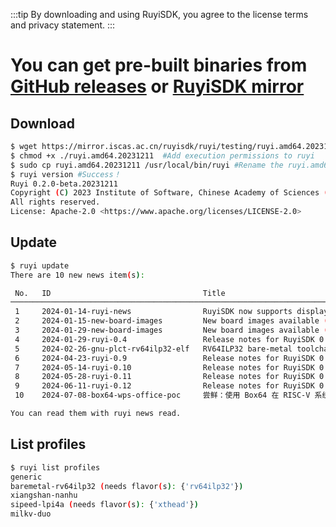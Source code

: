 
:::tip
By downloading and using RuyiSDK, you agree to the license terms and privacy statement.
:::

# You can get pre-built binaries from [GitHub releases](https://github.com/ruyisdk/ruyi/releases) or [RuyiSDK mirror](https://mirror.iscas.ac.cn/ruyisdk/ruyi/testing/)

## Download

```bash
$ wget https://mirror.iscas.ac.cn/ruyisdk/ruyi/testing/ruyi.amd64.20231211  #Download ruyi from the software source
$ chmod +x ./ruyi.amd64.20231211  #Add execution permissions to ruyi
$ sudo cp ruyi.amd64.20231211 /usr/local/bin/ruyi #Rename the ruyi.amd64.20231211 to ruyi and put it in PATH
$ ruyi version #Success！
Ruyi 0.2.0-beta.20231211
Copyright (C) 2023 Institute of Software, Chinese Academy of Sciences (ISCAS).
All rights reserved.
License: Apache-2.0 <https://www.apache.org/licenses/LICENSE-2.0>
```

## Update

```bash
$ ruyi update
There are 10 new news item(s):

 No.   ID                                  Title
──────────────────────────────────────────────────────────────────────────────────────────────────
 1     2024-01-14-ruyi-news                RuyiSDK now supports displaying news
 2     2024-01-15-new-board-images         New board images available (2024-01-15)
 3     2024-01-29-new-board-images         New board images available (2024-01-29)
 4     2024-01-29-ruyi-0.4                 Release notes for RuyiSDK 0.4
 5     2024-02-26-gnu-plct-rv64ilp32-elf   RV64ILP32 bare-metal toolchain & profile now available
 6     2024-04-23-ruyi-0.9                 Release notes for RuyiSDK 0.9
 7     2024-05-14-ruyi-0.10                Release notes for RuyiSDK 0.10
 8     2024-05-28-ruyi-0.11                Release notes for RuyiSDK 0.11
 9     2024-06-11-ruyi-0.12                Release notes for RuyiSDK 0.12
 10    2024-07-08-box64-wps-office-poc     尝鲜：使用 Box64 在 RISC-V 系统上运行 WPS Office

You can read them with ruyi news read.
```

## List profiles

```bash
$ ruyi list profiles
generic
baremetal-rv64ilp32 (needs flavor(s): {'rv64ilp32'})
xiangshan-nanhu
sipeed-lpi4a (needs flavor(s): {'xthead'})
milkv-duo
```
